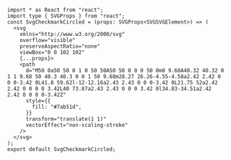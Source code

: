 ```tsx
import * as React from "react";
import type { SVGProps } from "react";
const SvgCheckmarkCircled = (props: SVGProps<SVGSVGElement>) => (
  <svg
    xmlns="http://www.w3.org/2000/svg"
    overflow="visible"
    preserveAspectRatio="none"
    viewBox="0 0 102 102"
    {...props}>
    <path
      d="M50 0a50 50 0 1 0 50 50A50 50 0 0 0 50 0m0 9.68A40.32 40.32 0 1 1 9.68 50 40.3 40.3 0 0 1 50 9.68m28.27 26.26-4.55-4.58a2.42 2.42 0 0 0-3.42 0L41.8 59.62l-12-12.16a2.43 2.43 0 0 0-3.42 0L21.75 52a2.42 2.42 0 0 0 0 3.42L40 73.87a2.43 2.43 0 0 0 3.42 0l34.83-34.51a2.42 2.42 0 0 0 0-3.42Z"
      style={{
        fill: "#7ab51d",
      }}
      transform="translate(1 1)"
      vectorEffect="non-scaling-stroke"
    />
  </svg>
);
export default SvgCheckmarkCircled;

```